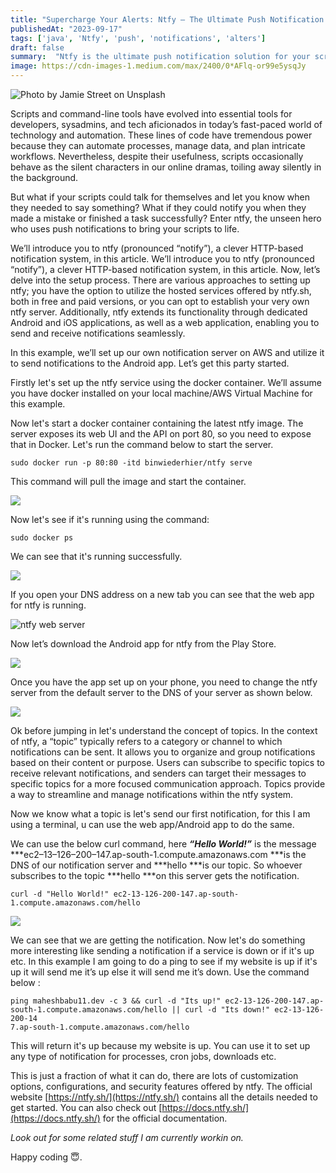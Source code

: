 ```yaml
---
title: "Supercharge Your Alerts: Ntfy — The Ultimate Push Notification Solution"
publishedAt: "2023-09-17"
tags: ['java', 'Ntfy', 'push', 'notifications', 'alters']
draft: false
summary:  "Ntfy is the ultimate push notification solution for your scripts and command-line tools. It allows you to execute commands and send notifications to your phone, desktopt. It’s a simple yet powerful tool that can be used to automate your workflow and make your life easier. In this article, we’ll show you how to set up Ntfy on your machine and use it to send notifications from your scripts."
image: https://cdn-images-1.medium.com/max/2400/0*AFlq-or99e5ysqJy
---
```


![Photo by [Jamie Street](https://unsplash.com/@jamie452?utm_source=medium&utm_medium=referral) on [Unsplash](https://unsplash.com?utm_source=medium&utm_medium=referral)](https://cdn-images-1.medium.com/max/10368/0*AFlq-or99e5ysqJy)

Scripts and command-line tools have evolved into essential tools for developers, sysadmins, and tech aficionados in today’s fast-paced world of technology and automation. These lines of code have tremendous power because they can automate processes, manage data, and plan intricate workflows. Nevertheless, despite their usefulness, scripts occasionally behave as the silent characters in our online dramas, toiling away silently in the background.

But what if your scripts could talk for themselves and let you know when they needed to say something? What if they could notify you when they made a mistake or finished a task successfully? Enter ntfy, the unseen hero who uses push notifications to bring your scripts to life.

We’ll introduce you to ntfy (pronounced “notify”), a clever HTTP-based notification system, in this article. We’ll introduce you to ntfy (pronounced “notify”), a clever HTTP-based notification system, in this article. Now, let’s delve into the setup process. There are various approaches to setting up ntfy; you have the option to utilize the hosted services offered by ntfy.sh, both in free and paid versions, or you can opt to establish your very own ntfy server. Additionally, ntfy extends its functionality through dedicated Android and iOS applications, as well as a web application, enabling you to send and receive notifications seamlessly.

In this example, we’ll set up our own notification server on AWS and utilize it to send notifications to the Android app. Let’s get this party started.

Firstly let's set up the ntfy service using the docker container. We’ll assume you have docker installed on your local machine/AWS Virtual Machine for this example.

Now let's start a docker container containing the latest ntfy image. The server exposes its web UI and the API on port 80, so you need to expose that in Docker. Let's run the command below to start the server.

    sudo docker run -p 80:80 -itd binwiederhier/ntfy serve

This command will pull the image and start the container.

![](https://cdn-images-1.medium.com/max/2114/1*jLetXpk52NaO1aL-NyWelw.png)

Now let's see if it's running using the command:

    sudo docker ps

We can see that it's running successfully.

![](https://cdn-images-1.medium.com/max/3314/1*W2XO6wKNahT0npgqfWP99g.png)

If you open your DNS address on a new tab you can see that the web app for ntfy is running.

![ntfy web server](https://cdn-images-1.medium.com/max/3802/1*-ijkJViIS6jhHAxigRgEtQ.png)

Now let’s download the Android app for ntfy from the Play Store.

![](https://cdn-images-1.medium.com/max/2160/1*S-mDY2zLkEVMwVZcVZzl9Q.jpeg)

Once you have the app set up on your phone, you need to change the ntfy server from the default server to the DNS of your server as shown below.

![](https://cdn-images-1.medium.com/max/6466/1*3Xsmc2YPHNPT_T_dzwh_Ew.png)

Ok before jumping in let's understand the concept of topics. In the context of ntfy, a “topic” typically refers to a category or channel to which notifications can be sent. It allows you to organize and group notifications based on their content or purpose. Users can subscribe to specific topics to receive relevant notifications, and senders can target their messages to specific topics for a more focused communication approach. Topics provide a way to streamline and manage notifications within the ntfy system.

Now we know what a topic is let's send our first notification, for this I am using a terminal, u can use the web app/Android app to do the same.

We can use the below curl command, here ***“Hello World!”*** is the message ***ec2–13–126–200–147.ap-south-1.compute.amazonaws.com ***is the DNS of our notification server and ***hello ***is our topic. So whoever subscribes to the topic ***hello ***on this server gets the notification.

    curl -d "Hello World!" ec2-13-126-200-147.ap-south-1.compute.amazonaws.com/hello

![](https://cdn-images-1.medium.com/max/2000/1*_Lz8JEXOkny5MpUHXvtgSA.jpeg)

We can see that we are getting the notification. Now let's do something more interesting like sending a notification if a service is down or if it's up etc. In this example I am going to do a ping to see if my website is up if it's up it will send me it’s up else it will send me it’s down. Use the command below :

    ping maheshbabu11.dev -c 3 && curl -d "Its up!" ec2-13-126-200-147.ap-south-1.compute.amazonaws.com/hello || curl -d "Its down!" ec2-13-126-200-14
    7.ap-south-1.compute.amazonaws.com/hello

This will return it's up because my website is up. You can use it to set up any type of notification for processes, cron jobs, downloads etc.

This is just a fraction of what it can do, there are lots of customization options, configurations, and security features offered by ntfy. The official website [https://ntfy.sh/](https://ntfy.sh/) contains all the details needed to get started. You can also check out [https://docs.ntfy.sh/](https://docs.ntfy.sh/) for the official documentation.

*Look out for some related stuff I am currently workin on.*

Happy coding 😇.